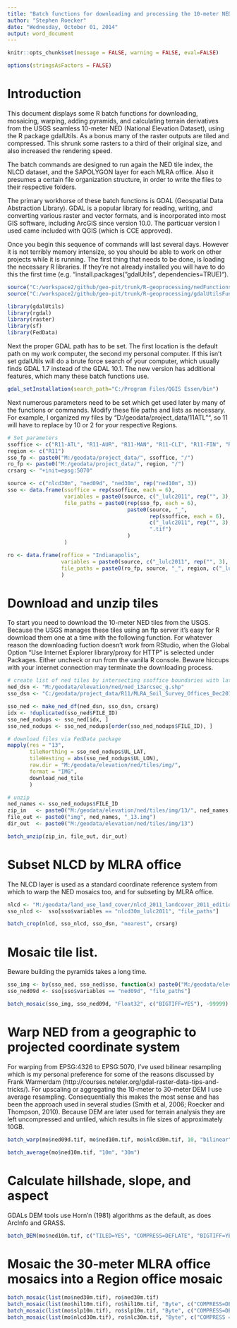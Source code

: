 ---
title: "Batch functions for downloading and processing the 10-meter NED"
author: "Stephen Roecker"
date: "Wednesday, October 01, 2014"
output: word_document
---

```{r setup, echo = FALSE}
knitr::opts_chunk$set(message = FALSE, warning = FALSE, eval=FALSE)

options(stringsAsFactors = FALSE)
```

# Introduction

This document displays some R batch functions for downloading, mosaicing, warping, adding pyramids, and calculating terrain derivatives from the USGS seamless 10-meter NED (National Elevation Dataset), using the R package gdalUtils. As a bonus many of the raster outputs are tiled and compressed. This shrunk some rasters to a third of their original size, and also increased the rendering speed.

The batch commands are designed to run again the NED tile index, the NLCD dataset, and the SAPOLYGON layer for each MLRA office. Also it presumes a certain file organization structure, in order to write the files to their respective folders.

The primary workhorse of these batch functions is GDAL (Geospatial Data Abstraction Library). GDAL is a popular library for reading, writing, and converting various raster and vector formats, and is incorporated into most GIS software, including ArcGIS since version 10.0. The particuar version I used came included with QGIS (which is CCE approved).

Once you begin this sequence of commands will last several days. However it is not terribly memory intensize, so you should be able to work on other projects while it is running. The first thing that needs to be done, is loading the necessary R libraries. If they're not already installed you will have to do this the first time (e.g. "install.packages("gdalUtils", dependencies=TRUE)").

```{r install and load packages}
source("C:/workspace2/github/geo-pit/trunk/R-geoprocessing/nedFunctions.R")
source("C:/workspace2/github/geo-pit/trunk/R-geoprocessing/gdalUtilsFunctions.R")

library(gdalUtils)
library(rgdal)
library(raster)
library(sf)
library(FedData)
```

Next the proper GDAL path has to be set. The first location is the default path on my work computer, the second my personal computer. If this isn't set gdalUtils will do a brute force search of your computer, which usually finds GDAL 1.7 instead of the GDAL 10.1. The new version has additional features, which many these batch functions use.

```{r set gdal path}
gdal_setInstallation(search_path="C:/Program Files/QGIS Essen/bin")
```

Next numerous parameters need to be set which get used later by many of the functions or commands. Modify these file paths and lists as necessary. For example, I organized my files by "D:/geodata/project_data/11ATL"", so 11 will have to replace by 10 or 2 for your respective Regions.

```{r}
# Set parameters
ssoffice <- c("R11-ATL", "R11-AUR", "R11-MAN", "R11-CLI", "R11-FIN", "R11-GAL", "R11-IND", "R11-JUE", "R11-SPR", "R11-UNI", "R11-WAV")
region <- c("R11")
sso_fp <- paste0("M:/geodata/project_data/", ssoffice, "/")
ro_fp <- paste0("M:/geodata/project_data/", region, "/")
crsarg <- "+init=epsg:5070"

source <- c("nlcd30m", "ned09d", "ned30m", rep("ned10m", 3))
sso <- data.frame(ssoffice = rep(ssoffice, each = 6),
                  variables = paste0(source, c("_lulc2011", rep("", 3), "_slope", "_hillshade")),
                  file_paths = paste0(rep(sso_fp, each = 6),
                                      paste0(source, "_", 
                                             rep(ssoffice, each = 6), 
                                             c("_lulc2011", rep("", 3), "_slope", "_hillshade"),
                                             ".tif")
                                      )
                  )

ro <- data.frame(roffice = "Indianapolis",
                 variables = paste0(source, c("_lulc2011", rep("", 3), "_slope", "_hillshade")),
                 file_paths = paste0(ro_fp, source, "_", region, c("_lulc2011", rep("", 3), "_slope", "_hillshade"), ".tif")
                 )
```


# Download and unzip tiles

To start you need to download the 10-meter NED tiles from the USGS. Because the USGS manages these tiles using an ftp server it's easy for R download them one at a time with the following function. For whatever reason the downloading fuction doesn't work from RStudio, when the Global Option "Use Internet Explorer library/proxy for HTTP" is selected under Packages. Either uncheck or run from the vanilla R console. Beware hiccups with your internet connection may terminate the downloading process.

```{r}
# create list of ned tiles by intersecting ssoffice boundaries with latlong tiles
ned_dsn <- "M:/geodata/elevation/ned/ned_13arcsec_g.shp"
sso_dsn <- "C:/geodata/project_data/R11/MLRA_Soil_Survey_Offices_Dec2015_r11.shp"

sso_ned <- make_ned_df(ned_dsn, sso_dsn, crsarg)
idx <- !duplicated(sso_ned$FILE_ID)
sso_ned_nodups <- sso_ned[idx, ]
sso_ned_nodups <- sso_ned_nodups[order(sso_ned_nodups$FILE_ID), ]

# download files via FedData package
mapply(res = "13", 
       tileNorthing = sso_ned_nodups$UL_LAT, 
       tileWesting = abs(sso_ned_nodups$UL_LON), 
       raw.dir = "M:/geodata/elevation/ned/tiles/img/", 
       format = "IMG", 
       download_ned_tile
       )

# unzip
ned_names <- sso_ned_nodups$FILE_ID
zip_in   <- paste0("M:/geodata/elevation/ned/tiles/img/13/", ned_names, ".zip")
file_out <- paste0("img", ned_names, "_13.img")
dir_out  <- paste0("M:/geodata/elevation/ned/tiles/img/13")

batch_unzip(zip_in, file_out, dir_out)
```


# Subset NLCD by MLRA office

The NLCD layer is used as a standard coordinate reference system from which to warp the NED mosaics too, and for subseting by MLRA office.

```{r}
nlcd <- "M:/geodata/land_use_land_cover/nlcd_2011_landcover_2011_edition_2014_03_31.img"
sso_nlcd <-  sso[sso$variables == "nlcd30m_lulc2011", "file_paths"]

batch_crop(nlcd, sso_nlcd, sso_dsn, "nearest", crsarg)
```


# Mosaic tile list. 

Beware building the pyramids takes a long time.

```{r}
sso_img <- by(sso_ned, sso_ned$sso, function(x) paste0("M:/geodata/elevation/ned/tiles/img/13/img", x$FILE_ID, "_13.img"))
sso_ned09d <- sso[sso$variables == "ned09d", "file_paths"]

batch_mosaic(sso_img, sso_ned09d, "Float32", c("BIGTIFF=YES"), -99999)
```


# Warp NED from a geographic to projected coordinate system 

For warping from EPSG:4326 to EPSG:5070, I've used bilinear resampling which is my personal preference for some of the reasons discussed by Frank Warmerdam (http://courses.neteler.org/gdal-raster-data-tips-and-tricks/). For upscaling or aggregating the 10-meter to 30-meter DEM I use average resampling. Consequentially this makes the most sense and has been the approach used in several studies (Smith et al, 2006; Roecker and Thompson, 2010). Because DEM are later used for terrain analysis they are left uncompressed and untiled, which results in file sizes of approximately 10GB.

```{r}
batch_warp(mo$ned09d.tif, mo$ned10m.tif, mo$nlcd30m.tif, 10, "bilinear", CRSargs(CRS("+init=epsg:4326")), crsarg, "Float32", -99999, c("BIGTIFF=YES"))

batch_average(mo$ned10m.tif, "10m", "30m")
```


# Calculate hillshade, slope, and aspect

GDALs DEM tools use Horn'n (1981) algorithms as the default, as does ArcInfo and GRASS.

```{r}
batch_DEM(mo$ned10m.tif, c("TILED=YES", "COMPRESS=DEFLATE", "BIGTIFF=YES"))
```


# Mosaic the 30-meter MLRA office mosaics into a Region office mosaic

```{r}
batch_mosaic(list(mo$ned30m.tif), ro$ned30m.tif)
batch_mosaic(list(mo$hil10m.tif), ro$hil10m.tif, "Byte", c("COMPRESS=DEFLATE", "TILED=YES", "BIGTIFF=YES"), 0)
batch_mosaic(list(mo$slp10m.tif), ro$slp10m.tif, "Byte", c("COMPRESS=DEFLATE", "TILED=YES", "BIGTIFF=YES"), 0)
batch_mosaic(list(mo$nlcd30m.tif), ro$nlc30m.tif, "Byte", c("COMPRESS = DEFLATE", "TILED = YES", "BIGTIFF = YES"), 0)
```

